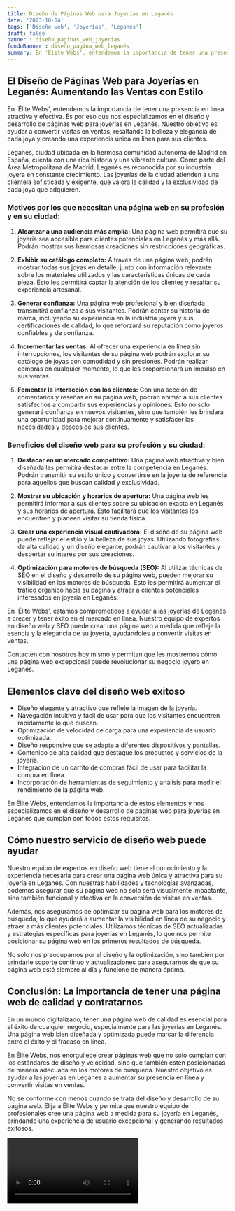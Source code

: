 ```yaml
---
title: Diseño de Páginas Web para Joyerías en Leganés
date: '2023-10-04'
tags: ['Diseño web', 'Joyerías', 'Leganés']
draft: false
banner : diseño_paginas_web_joyerías
fondoBanner : diseño_pagina_web_leganés
summary: En 'Élite Webs', entendemos la importancia de tener una presencia en línea atractiva y efectiva. Es por eso que nos especializamos en el diseño y desarrollo de páginas web para joyerías en Leganés. Nuestro objetivo es ayudar a convertir visitas en ventas, resaltando la belleza y elegancia de cada joya y creando una experiencia única en línea para sus clientes.
---
```


## El Diseño de Páginas Web para Joyerías en Leganés: Aumentando las Ventas con Estilo

En 'Élite Webs', entendemos la importancia de tener una presencia en línea atractiva y efectiva. Es por eso que nos especializamos en el diseño y desarrollo de páginas web para joyerías en Leganés. Nuestro objetivo es ayudar a convertir visitas en ventas, resaltando la belleza y elegancia de cada joya y creando una experiencia única en línea para sus clientes.

Leganés, ciudad ubicada en la hermosa comunidad autónoma de Madrid en España, cuenta con una rica historia y una vibrante cultura. Como parte del Área Metropolitana de Madrid, Leganés es reconocida por su industria joyera en constante crecimiento. Las joyerías de la ciudad atienden a una clientela sofisticada y exigente, que valora la calidad y la exclusividad de cada joya que adquieren.

### Motivos por los que necesitan una página web en su profesión y en su ciudad:

1. **Alcanzar a una audiencia más amplia:** Una página web permitirá que su joyería sea accesible para clientes potenciales en Leganés y más allá. Podrán mostrar sus hermosas creaciones sin restricciones geográficas.

2. **Exhibir su catálogo completo:** A través de una página web, podrán mostrar todas sus joyas en detalle, junto con información relevante sobre los materiales utilizados y las características únicas de cada pieza. Esto les permitirá captar la atención de los clientes y resaltar su experiencia artesanal.

3. **Generar confianza:** Una página web profesional y bien diseñada transmitirá confianza a sus visitantes. Podrán contar su historia de marca, incluyendo su experiencia en la industria joyera y sus certificaciones de calidad, lo que reforzará su reputación como joyeros confiables y de confianza.

4. **Incrementar las ventas:** Al ofrecer una experiencia en línea sin interrupciones, los visitantes de su página web podrán explorar su catálogo de joyas con comodidad y sin presiones. Podrán realizar compras en cualquier momento, lo que les proporcionará un impulso en sus ventas.

5. **Fomentar la interacción con los clientes:** Con una sección de comentarios y reseñas en su página web, podrán animar a sus clientes satisfechos a compartir sus experiencias y opiniones. Esto no solo generará confianza en nuevos visitantes, sino que también les brindará una oportunidad para mejorar continuamente y satisfacer las necesidades y deseos de sus clientes.

### Beneficios del diseño web para su profesión y su ciudad:

1. **Destacar en un mercado competitivo:** Una página web atractiva y bien diseñada les permitirá destacar entre la competencia en Leganés. Podrán transmitir su estilo único y convertirse en la joyería de referencia para aquellos que buscan calidad y exclusividad.

2. **Mostrar su ubicación y horarios de apertura:** Una página web les permitirá informar a sus clientes sobre su ubicación exacta en Leganés y sus horarios de apertura. Esto facilitará que los visitantes los encuentren y planeen visitar su tienda física.

3. **Crear una experiencia visual cautivadora:** El diseño de su página web puede reflejar el estilo y la belleza de sus joyas. Utilizando fotografías de alta calidad y un diseño elegante, podrán cautivar a los visitantes y despertar su interés por sus creaciones.

4. **Optimización para motores de búsqueda (SEO):** Al utilizar técnicas de SEO en el diseño y desarrollo de su página web, pueden mejorar su visibilidad en los motores de búsqueda. Esto les permitirá aumentar el tráfico orgánico hacia su página y atraer a clientes potenciales interesados en joyería en Leganés.

En 'Élite Webs', estamos comprometidos a ayudar a las joyerías de Leganés a crecer y tener éxito en el mercado en línea. Nuestro equipo de expertos en diseño web y SEO puede crear una página web a medida que refleje la esencia y la elegancia de su joyería, ayudándoles a convertir visitas en ventas.

Contacten con nosotros hoy mismo y permitan que les mostremos cómo una página web excepcional puede revolucionar su negocio joyero en Leganés.

<GifSeo />

<Cta />

## Elementos clave del diseño web exitoso

- Diseño elegante y atractivo que refleje la imagen de la joyería.
- Navegación intuitiva y fácil de usar para que los visitantes encuentren rápidamente lo que buscan.
- Optimización de velocidad de carga para una experiencia de usuario optimizada.
- Diseño responsive que se adapte a diferentes dispositivos y pantallas.
- Contenido de alta calidad que destaque los productos y servicios de la joyería.
- Integración de un carrito de compras fácil de usar para facilitar la compra en línea.
- Incorporación de herramientas de seguimiento y análisis para medir el rendimiento de la página web.

En Élite Webs, entendemos la importancia de estos elementos y nos especializamos en el diseño y desarrollo de páginas web para joyerías en Leganés que cumplan con todos estos requisitos.

## Cómo nuestro servicio de diseño web puede ayudar

Nuestro equipo de expertos en diseño web tiene el conocimiento y la experiencia necesaria para crear una página web única y atractiva para su joyería en Leganés. Con nuestras habilidades y tecnologías avanzadas, podemos asegurar que su página web no solo será visualmente impactante, sino también funcional y efectiva en la conversión de visitas en ventas.

Además, nos aseguramos de optimizar su página web para los motores de búsqueda, lo que ayudará a aumentar la visibilidad en línea de su negocio y atraer a más clientes potenciales. Utilizamos técnicas de SEO actualizadas y estrategias específicas para joyerías en Leganés, lo que nos permite posicionar su página web en los primeros resultados de búsqueda.

No solo nos preocupamos por el diseño y la optimización, sino también por brindarle soporte continuo y actualizaciones para asegurarnos de que su página web esté siempre al día y funcione de manera óptima.

## Conclusión: La importancia de tener una página web de calidad y contratarnos

En un mundo digitalizado, tener una página web de calidad es esencial para el éxito de cualquier negocio, especialmente para las joyerías en Leganés. Una página web bien diseñada y optimizada puede marcar la diferencia entre el éxito y el fracaso en línea.

En Élite Webs, nos enorgullece crear páginas web que no solo cumplan con los estándares de diseño y velocidad, sino que también estén posicionadas de manera adecuada en los motores de búsqueda. Nuestro objetivo es ayudar a las joyerías en Leganés a aumentar su presencia en línea y convertir visitas en ventas.

No se conforme con menos cuando se trata del diseño y desarrollo de su página web. Elija a Élite Webs y permita que nuestro equipo de profesionales cree una página web a medida para su joyería en Leganés, brindando una experiencia de usuario excepcional y generando resultados exitosos.

<Video />

<CtaBot job='Joyerías' city='Leganés'/>

<Gmaps query='Leganés+españa+maps' />